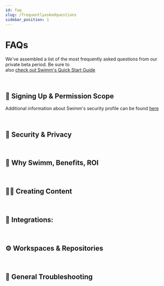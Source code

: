 ```yaml
---
id: faq
slug: /frequentlyaskedquestions
sidebar_position: 1
---
```



# FAQs

We've assembled a list of the most frequently asked questions from our private
beta period. Be sure to<br/> also [check out Swimm's Quick Start Guide](/docs/getting-started-guide)

<p>&nbsp;</p>

## 🪪 Signing Up & Permission Scope

Additional information about Swimm's security profile can be found <a href="/security/">here</a>
<FrequentQuestions Category="SignUpAndPermissions" />
<p>&nbsp;</p>

## 🔐 Security & Privacy

<FrequentQuestions Category="Security" />
<p>&nbsp;</p>

## 💎 Why Swimm, Benefits, ROI

<FrequentQuestions Category="SwimmValue" />
<p>&nbsp;</p>

## 👩‍💻 Creating Content

<FrequentQuestions Category="Creating" />
<p>&nbsp;</p>

## 🧩 Integrations:

<FrequentQuestions Category="Integration" />
<p>&nbsp;</p>

## ⚙️ Workspaces & Repositories

<FrequentQuestions Category="Workspaces" />
<p>&nbsp;</p>

## 🔧 General Troubleshooting

<FrequentQuestions Category="Troubleshooting" />